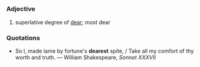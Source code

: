 =={{en}}==
===Adjective===
# superlative degree of [[dear]]; most dear
===Quotations===
* So I, made lame by fortune's '''dearest''' spite, / Take all my comfort of thy worth and truth. &mdash; William Shakespeare, ''Sonnet XXXVII''